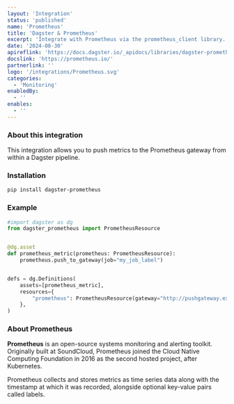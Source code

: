 ```yaml
---
layout: 'Integration'
status: 'published'
name: 'Prometheus'
title: 'Dagster & Prometheus'
excerpt: 'Integrate with Prometheus via the prometheus_client library.'
date: '2024-08-30'
apireflink: 'https://docs.dagster.io/_apidocs/libraries/dagster-prometheus'
docslink: 'https://prometheus.io/'
partnerlink: ''
logo: '/integrations/Prometheus.svg'
categories:
  - 'Monitoring'
enabledBy:
  - ''
enables:
  - ''
---
```


### About this integration

This integration allows you to push metrics to the Prometheus gateway from within a Dagster pipeline.

### Installation

```bash
pip install dagster-prometheus
```

### Example

```python
#import dagster as dg
from dagster_prometheus import PrometheusResource


@dg.asset
def prometheus_metric(prometheus: PrometheusResource):
    prometheus.push_to_gateway(job="my_job_label")


defs = dg.Definitions(
    assets=[prometheus_metric],
    resources={
        "prometheus": PrometheusResource(gateway="http://pushgateway.example.org:9091")
    },
)

```

### About Prometheus

**Prometheus** is an open-source systems monitoring and alerting toolkit. Originally built at SoundCloud, Prometheus joined the Cloud Native Computing Foundation in 2016 as the second hosted project, after Kubernetes.

Prometheus collects and stores metrics as time series data along with the timestamp at which it was recorded, alongside optional key-value pairs called labels.

